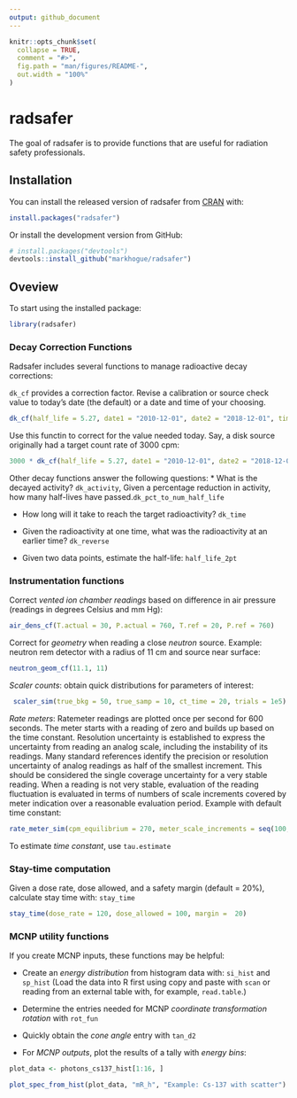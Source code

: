 ```yaml
---
output: github_document
---
```


<!-- README.md is generated from README.Rmd. Please edit that file -->

```r
knitr::opts_chunk$set(
  collapse = TRUE,
  comment = "#>",
  fig.path = "man/figures/README-",
  out.width = "100%"
)
```
# radsafer

The goal of radsafer is to provide functions that are useful for radiation safety professionals.

## Installation

You can install the released version of radsafer from [CRAN](https://CRAN.R-project.org) with:

``` r
install.packages("radsafer")
```
Or install the development version from GitHub:
 
```r
# install.packages("devtools")
devtools::install_github("markhogue/radsafer")
```

## Oveview
To start using the installed package: 

```r
library(radsafer)
```

### Decay Correction Functions
Radsafer includes several functions to manage radioactive decay corrections:

`dk_cf` provides a correction factor. Revise a calibration or source check value to today's date (the default) or a date and time of your choosing. 

```r
dk_cf(half_life = 5.27, date1 = "2010-12-01", date2 = "2018-12-01", time_unit = "y")
```
Use this functin to correct for the value needed today. Say, a disk source originally had a target count rate of 3000 cpm:
```r
3000 * dk_cf(half_life = 5.27, date1 = "2010-12-01", date2 = "2018-12-01", time_unit = "y")
```

Other decay functions answer the following questions: 
* What is the decayed activity? `dk_activity`, Given a percentage reduction in activity, how many half-lives have passed.`dk_pct_to_num_half_life`

* How long will it take to reach the target radioactivity? `dk_time`

* Given the radioactivity at one time, what was the radioactivity at an earlier time? `dk_reverse`

* Given two data points, estimate the half-life: `half_life_2pt`

### Instrumentation functions
Correct _vented ion chamber readings_ based on difference in air pressure (readings in degrees Celsius and mm Hg):
```r
air_dens_cf(T.actual = 30, P.actual = 760, T.ref = 20, P.ref = 760)
```

Correct for _geometry_ when reading a close _neutron_ source. Example: neutron rem detector with a radius of 11 cm and source near surface:
```r
neutron_geom_cf(11.1, 11)
```

_Scaler counts_: obtain quick distributions for parameters of interest:
```r
 scaler_sim(true_bkg = 50, true_samp = 10, ct_time = 20, trials = 1e5)
```

_Rate meters_: Ratemeter readings are plotted once per second for 600 seconds. The meter starts with a reading of zero and builds up based on the time constant. Resolution uncertainty is established to express the uncertainty from reading an analog scale, including the instability of its readings. Many standard references identify the precision or resolution uncertainty of analog readings as half of the smallest increment. This should be considered the single coverage uncertainty for a very stable reading. When a reading is not very stable, evaluation of the reading fluctuation is evaluated in terms of numbers of scale increments covered by meter indication over a reasonable evaluation period. Example with default time constant:
```r
rate_meter_sim(cpm_equilibrium = 270, meter_scale_increments = seq(100, 1000, 20))
```
To estimate _time constant_, use `tau.estimate`

### Stay-time computation
Given a dose rate, dose allowed, and a safety margin (default = 20%), calculate stay time with: `stay_time`
```r
stay_time(dose_rate = 120, dose_allowed = 100, margin =  20)
```

### MCNP utility functions
If you create MCNP inputs, these functions may be helpful:

* Create an _energy distribution_ from histogram data with: `si_hist` and `sp_hist` (Load the data into R first using copy and paste with `scan` or reading from an external table with, for example, `read.table`.)

* Determine the entries needed for MCNP _coordinate transformation rotation_ with `rot_fun`

* Quickly obtain the _cone angle_ entry with `tan_d2`

* For _MCNP outputs_, plot the results of a tally with _energy bins_:
```r
plot_data <- photons_cs137_hist[1:16, ]
```
```r
plot_spec_from_hist(plot_data, "mR_h", "Example: Cs-137 with scatter")
```
